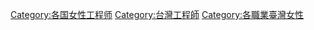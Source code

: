 {{Commons category}}

[[Category:各国女性工程师|Category:各国女性工程师]]
[[Category:台灣工程師|Category:台灣工程師]]
[[Category:各職業臺灣女性|Category:各職業臺灣女性]]